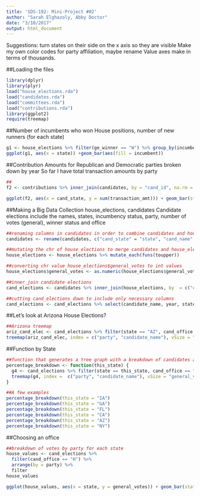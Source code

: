 ```yaml
---
title: 'SDS-192: Mini-Project #02'
author: "Sarah Elghazoly, Abby Doctor"
date: "3/10/2017"
output: html_document
---
```

Suggestions: turn states on their side on the x axis so they are visible
Make my own color codes for party affiliation, maybe rename
Value axes make in terms of thousands.


##Loading the files
```r
library(dplyr)
library(plyr)
load("house_elections.rda")
load("candidates.rda")
load("committees.rda")
load("contributions.rda")
library(ggplot2)
require(treemap)
```

##Number of incumbents who won House positions, number of new runners (for each state)
```r
g1 <- house_elections %>% filter(ge_winner == "W") %>% group_by(incumbent)%>% group_by(state)
ggplot(g1, aes(x = state)) +geom_bar(aes(fill = incumbent))
```

##Contribution Amounts for Republican and Democratic parties broken down by year
So far I have total transaction amounts by party
```r
##
f2 <- contributions %>% inner_join(candidates, by = "cand_id", na.rm = FALSE) %>% arrange(by = cand_party_affiliation) %>% filter(cand_party_affiliation ==  c("DEM", "REP"))

ggplot(f2, aes(x = cand_state, y = sum(transaction_amt))) + geom_bar(stat = "identity", aes(fill = cand_party_affiliation)) + labs(x = "State", y = "Sum of Contributions") + scale_y_continuous(labels = scales::comma)
```

##Making a Big Data Collection house_elections, candidates
Candidate elections include the names, states, incumbency status, party, number of votes (general), winner status and office
```r
##renaming columns in candidates in order to combine candidates and house_elections
candidates <- rename(candidates, c("cand_state" = "state", "cand_name" = "candidate_name", "cand_election_yr" = "year"))

##mutating the chr of house_elections to merge candidates and house_elections by candidate names
house_elections <- house_elections %>% mutate_each(funs(toupper))

##converting chr value house_elections$general_votes to int values
house_elections$general_votes <- as.numeric(house_elections$general_votes)

##inner_join candidate elections
cand_elections <- candidates %>% inner_join(house_elections, by  = c("candidate_name", "state"), na.rm = FALSE)

##cutting cand_elections down to include only necessary columns
cand_elections <- cand_elections %>% select(candidate_name, year, state, incumbent, party, general_votes, ge_winner, cand_office)
```

##Let's look at Arizona House Elections?
```r
##Arizona treemap
ariz_cand_elec <- cand_elections %>% filter(state == "AZ", cand_office == "H") %>% mutate(prop_votes = general_votes/sum(general_votes))
treemap(ariz_cand_elec, index = c("party", "candidate_name"), vSize = "general_votes", vColor = c("party", "incumbent"))
```


##Function by State
```r
##function that generates a tree graph with a breakdown of candidates and party and number ofvotes in the general election
percentage_breakdown <- function(this_state) {
  g4 <- cand_elections %>% filter(state == this_state, cand_office == "H")
  treemap(g4, index =  c("party", "candidate_name"), vSize = "general_votes", vColor = c("party", "incumbent"))
}

##A few examples
percentage_breakdown(this_state = "IA")
percentage_breakdown(this_state = "GA")
percentage_breakdown(this_state = "FL")
percentage_breakdown(this_state = "CA")
percentage_breakdown(this_state = "AZ")
percentage_breakdown(this_state = "NY")
```


##Choosing an office
```r
##breakdown of votes by party for each state
house_values <- cand_elections %>% 
  filter(cand_office == "H") %>%
  arrange(by = party) %>%
  filter
house_values

ggplot(house_values, aes(x = state, y = general_votes)) + geom_bar(stat = "identity", aes(fill = party))+ labs(x = "State", y = "Number of Votes (General)") + scale_y_continuous(labels = scales::comma)
```
